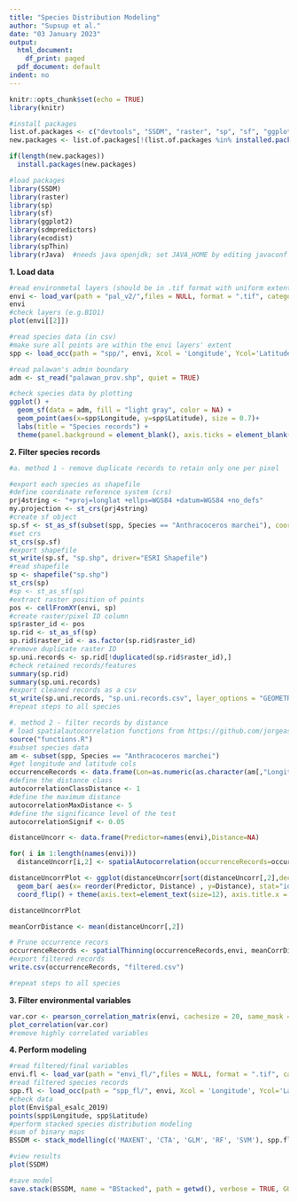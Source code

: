 ```yaml
---
title: "Species Distribution Modeling"
author: "Supsup et al."
date: "03 January 2023"
output:
  html_document:
    df_print: paged
  pdf_document: default
indent: no
---
```

```r
knitr::opts_chunk$set(echo = TRUE)
library(knitr)
```
```r
#install packages
list.of.packages <- c("devtools", "SSDM", "raster", "sp", "sf", "ggplot2", "sdmpredictors", "ecodist", "spThin", "rJava")
new.packages <- list.of.packages[!(list.of.packages %in% installed.packages()[,"Package"])]

if(length(new.packages))
  install.packages(new.packages)

#load packages
library(SSDM)
library(raster)
library(sp)
library(sf)
library(ggplot2)
library(sdmpredictors)
library(ecodist)
library(spThin)
library(rJava)  #needs java openjdk; set JAVA_HOME by editing javaconf via linux "sudo nano /usr/lib/R/etc/javaconf"
```
**1. Load data**
```r
#read environmetal layers (should be in .tif format with uniform extent and resolution)
envi <- load_var(path = "pal_v2/",files = NULL, format = ".tif", categorical = c("pal_esalc_2019_rev"), Norm = FALSE, tmp = FALSE)
envi
#check layers (e.g.BIO1)
plot(envi[[2]])

#read species data (in csv)
#make sure all points are within the envi layers' extent
spp <- load_occ(path = "spp/", envi, Xcol = 'Longitude', Ycol='Latitude', Spcol = 'Species', sep=",", GeoRes = FALSE, header = TRUE)

#read palawan's admin boundary
adm <- st_read("palawan_prov.shp", quiet = TRUE)

#check species data by plotting
ggplot() +
  geom_sf(data = adm, fill = "light gray", color = NA) +
  geom_point(aes(x=spp$Longitude, y=spp$Latitude), size = 0.7)+
  labs(title = "Species records") +
  theme(panel.background = element_blank(), axis.ticks = element_blank(), axis.text = element_blank(),legend.key = element_rect(fill = "transparent"))
```

**2. Filter species records**
```r
#a. method 1 - remove duplicate records to retain only one per pixel

#export each species as shapefile
#define coordinate reference system (crs)
prj4string <- "+proj=longlat +ellps=WGS84 +datum=WGS84 +no_defs"
my.projection <- st_crs(prj4string)
#create sf object
sp.sf <- st_as_sf(subset(spp, Species == "Anthracoceros marchei"), coords = c("Longitude", "Latitude"), crs = my.projection)
#set crs
st_crs(sp.sf)
#export shapefile
st_write(sp.sf, "sp.shp", driver="ESRI Shapefile")
#read shapefile
sp <- shapefile("sp.shp")
st_crs(sp)
#sp <- st_as_sf(sp)
#extract raster position of points
pos <- cellFromXY(envi, sp)
#create raster/pixel ID column
sp$raster_id <- pos
sp.rid <- st_as_sf(sp)
sp.rid$raster_id <- as.factor(sp.rid$raster_id)
#remove duplicate raster ID
sp.uni.records <- sp.rid[!duplicated(sp.rid$raster_id),]
#check retained records/features
summary(sp.rid)
summary(sp.uni.records)
#export cleaned records as a csv
st_write(sp.uni.records, "sp.uni.records.csv", layer_options = "GEOMETRY=AS_XY")
#repeat steps to all species
```
```r
#. method 2 - filter records by distance
# load spatialautocorrelation functions from https://github.com/jorgeassis/spatialAutocorrelation
source("functions.R")
#subset species data
am <- subset(spp, Species == "Anthracoceros marchei")
#get longitude and latitude cols
occurrenceRecords <- data.frame(Lon=as.numeric(as.character(am[,"Longitude"])), Lat=as.numeric(as.character(am[,"Latitude"])))
#define the distance class
autocorrelationClassDistance <- 1
#define the maximum distance
autocorrelationMaxDistance <- 5
#define the significance level of the test
autocorrelationSignif <- 0.05

distanceUncorr <- data.frame(Predictor=names(envi),Distance=NA)

for( i in 1:length(names(envi)))
  distanceUncorr[i,2] <- spatialAutocorrelation(occurrenceRecords=occurrenceRecords,subset(envi,i), autocorrelationClassDistance,autocorrelationMaxDistance,autocorrelationSignif)
```
```r
distanceUncorrPlot <- ggplot(distanceUncorr[sort(distanceUncorr[,2],decreasing = TRUE,index.return=TRUE)$ix,]) +
  geom_bar( aes(x= reorder(Predictor, Distance) , y=Distance), stat="identity", fill="black", alpha=0.5) +
  coord_flip() + theme(axis.text=element_text(size=12), axis.title.x = element_text(margin = margin(t = 10, r = 0, b = 0, l = 0) , size=12), axis.title.y = element_text(margin = margin(t = 0, r = 10, b = 0, l = 0) , size=12), panel.border = element_blank(), panel.background = element_rect(fill = "#EFEFEF", colour = "#EFEFEF",size = 0, linetype = "solid"), panel.grid.major = element_line(size = 0, linetype = 'solid',colour = "#EFEFEF"),  panel.grid.minor = element_line(size = 0, linetype = 'solid',colour = "#EFEFEF")) + labs(x = "Predictor") +  labs(y = "Spatial correlation (km)") + geom_hline(aes(yintercept=round(mean(distanceUncorr[,2]),digits=2)),color="Black", linetype="dashed", size=0.3) + annotate("text", y = round(mean(distanceUncorr[,2]),digits=2) + 2 , x = 1 , label = paste0( round(mean(distanceUncorr[,2]),digits=2)," Km") , hjust = 0)

distanceUncorrPlot

meanCorrDistance <- mean(distanceUncorr[,2])

# Prune occurrence recors 
occurrenceRecords <- spatialThinning(occurrenceRecords,envi, meanCorrDistance )
#export filtered records
write.csv(occurrenceRecords, "filtered.csv")

#repeat steps to all species
```

**3. Filter environmental variables**
```r
var.cor <- pearson_correlation_matrix(envi, cachesize = 20, same_mask = FALSE)
plot_correlation(var.cor)
#remove highly correlated variables
```

**4. Perform modeling**
```r
#read filtered/final variables
envi.fl <- load_var(path = "envi_fl/",files = NULL, format = ".tif", categorical = c("pal_esalc_2019_rev"), Norm = FALSE, tmp = FALSE)
#read filtered species records
spp.fl <- load_occ(path = "spp_fl/", envi, Xcol = 'Longitude', Ycol='Latitude', Spcol = 'Species', sep=",", GeoRes = FALSE, header = TRUE)
#check data
plot(Envi$pal_esalc_2019)
points(spp$Longitude, spp$Latitude)
#perform stacked species distribution modeling
#sum of binary maps
BSSDM <- stack_modelling(c('MAXENT', 'CTA', 'GLM', 'RF', 'SVM'), spp.fl, envi.fl, Xcol = 'Longitude', Ycol = 'Latitude', verbose = TRUE, metric = "SES", ensemble.metric = "AUC", rep = 1, Spcol = "Species", method = 'bSSDM', save = TRUE, path = getwd(), tmp = TRUE)

#view results
plot(SSDM)

#save model
save.stack(BSSDM, name = "BStacked", path = getwd(), verbose = TRUE, GUI = FALSE)
```
